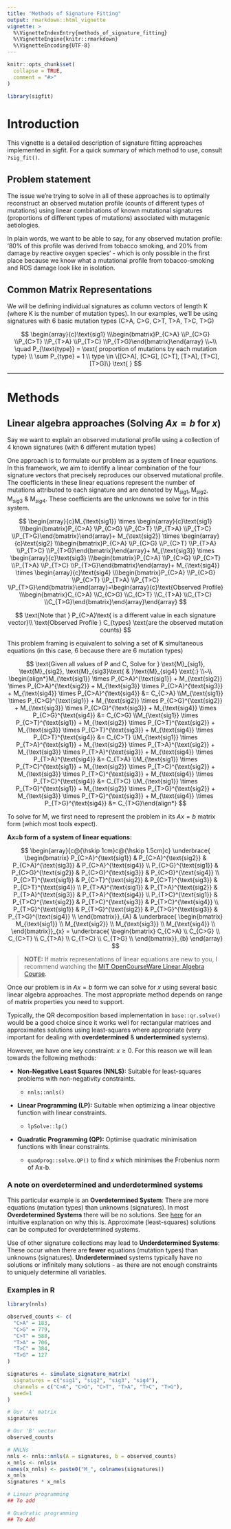 ```yaml
---
title: "Methods of Signature Fitting"
output: rmarkdown::html_vignette
vignette: >
  %\VignetteIndexEntry{methods_of_signature_fitting}
  %\VignetteEngine{knitr::rmarkdown}
  %\VignetteEncoding{UTF-8}
---
```


```r
knitr::opts_chunk$set(
  collapse = TRUE,
  comment = "#>"
)
```

```r
library(sigfit)
```

# Introduction

This vignette is a detailed description of signature fitting approaches implemented in sigfit. For a quick summary of which method to use, consult `?sig_fit()`.

## Problem statement

The issue we're trying to solve in all of these approaches is to optimally reconstruct an observed mutation profile (counts of different types of mutations) using linear combinations of known mutational signatures (proportions of different types of mutations) associated with mutagenic aetiologies.

In plain words, we want to be able to say, for any observed mutation profile: '80% of this profile was derived from tobacco smoking, and 20% from damage by reactive oxygen species' - which is only possible in the first place because we know what a mutational profile from tobacco-smoking and ROS damage look like in isolation.

## Common Matrix Representations

We will be defining individual signatures as column vectors of length K (where K is the number of mutation types). In our examples, we'll be using signatures with 6 basic mutation types (C\>A, C\>G, C\>T, T\>A, T\>C, T\>G)

$$
\begin{array}{c}\text{sig1} \\\begin{bmatrix}P_{C>A} \\P_{C>G} \\P_{C>T} \\P_{T>A} \\P_{T>C} \\P_{T>G}\end{bmatrix}\end{array} 
\\~\\ \quad P_{\text{type}} = \text{  proportion of mutations by each mutation type} 
\\ 
\sum P_{type}  = 1
\\
type \in \{[C>A], [C>G], [C>T], [T>A], [T>C], [T>G]\} \text{ }
$$

------------------------------------------------------------------------

# Methods

## Linear algebra approaches (Solving $Ax=b$ for $x$) 

Say we want to explain an observed mutational profile using a collection of 4 known signatures (with 6 different mutation types)

One approach is to formulate our problem as a system of linear equations. In this framework, we aim to identify a linear combination of the four signature vectors that precisely reproduces our observed mutational profile. The coefficients in these linear equations represent the number of mutations attributed to each signature and are denoted by $\text{M}_{sig1}, \text{M}_{sig2}, \text{M}_{sig3}\text{ & }\text{M}_{sig4}$​. These coefficients are the unknowns we solve for in this system.

$$
\begin{array}{c}M_{\text{sig1}} \times \begin{array}{c}\text{sig1} \\\begin{bmatrix}P_{C>A} \\P_{C>G} \\P_{C>T} \\P_{T>A} \\P_{T>C} \\P_{T>G}\end{bmatrix}\end{array}+ M_{\text{sig2}} \times \begin{array}{c}\text{sig2} \\\begin{bmatrix}P_{C>A} \\P_{C>G} \\P_{C>T} \\P_{T>A} \\P_{T>C} \\P_{T>G}\end{bmatrix}\end{array}+ M_{\text{sig3}} \times \begin{array}{c}\text{sig3} \\\begin{bmatrix}P_{C>A} \\P_{C>G} \\P_{C>T} \\P_{T>A} \\P_{T>C} \\P_{T>G}\end{bmatrix}\end{array}+ M_{\text{sig4}} \times \begin{array}{c}\text{sig4} \\\begin{bmatrix}P_{C>A} \\P_{C>G} \\P_{C>T} \\P_{T>A} \\P_{T>C} \\P_{T>G}\end{bmatrix}\end{array}=\begin{array}{c}\text{Observed Profile} \\\begin{bmatrix}C_{C>A} \\C_{C>G} \\C_{C>T} \\C_{T>A} \\C_{T>C} \\C_{T>G}\end{bmatrix}\end{array}\end{array}
$$

$$
\text{Note that } P_{C>A}\text{ is a different value in each signature vector}\\
\text{Observed Profile } C_{types} \text{are the observed mutation counts}
$$

This problem framing is equivalent to solving a set of **K** simultaneous equations (in this case, 6 because there are 6 mutation types)

$$
\text{Given all values of P and C, Solve for } \text{M}_{sig1}, \text{M}_{sig2}, \text{M}_{sig3}\text{ & }\text{M}_{sig4} \text{:}
\\~\\
\begin{align*}M_{\text{sig1}} \times P_{C>A}^{\text{sig1}} + M_{\text{sig2}} \times P_{C>A}^{\text{sig2}} + M_{\text{sig3}} \times P_{C>A}^{\text{sig3}} + M_{\text{sig4}} \times P_{C>A}^{\text{sig4}} &= C_{C>A} \\M_{\text{sig1}} \times P_{C>G}^{\text{sig1}} + M_{\text{sig2}} \times P_{C>G}^{\text{sig2}} + M_{\text{sig3}} \times P_{C>G}^{\text{sig3}} + M_{\text{sig4}} \times P_{C>G}^{\text{sig4}} &= C_{C>G} \\M_{\text{sig1}} \times P_{C>T}^{\text{sig1}} + M_{\text{sig2}} \times P_{C>T}^{\text{sig2}} + M_{\text{sig3}} \times P_{C>T}^{\text{sig3}} + M_{\text{sig4}} \times P_{C>T}^{\text{sig4}} &= C_{C>T} \\M_{\text{sig1}} \times P_{T>A}^{\text{sig1}} + M_{\text{sig2}} \times P_{T>A}^{\text{sig2}} + M_{\text{sig3}} \times P_{T>A}^{\text{sig3}} + M_{\text{sig4}} \times P_{T>A}^{\text{sig4}} &= C_{T>A} \\M_{\text{sig1}} \times P_{T>C}^{\text{sig1}} + M_{\text{sig2}} \times P_{T>C}^{\text{sig2}} + M_{\text{sig3}} \times P_{T>C}^{\text{sig3}} + M_{\text{sig4}} \times P_{T>C}^{\text{sig4}} &= C_{T>C} \\M_{\text{sig1}} \times P_{T>G}^{\text{sig1}} + M_{\text{sig2}} \times P_{T>G}^{\text{sig2}} + M_{\text{sig3}} \times P_{T>G}^{\text{sig3}} + M_{\text{sig4}} \times P_{T>G}^{\text{sig4}} &= C_{T>G}\end{align*}
$$

To solve for M, we first need to represent the problem in its $Ax=b$ matrix form (which most tools expect).

**Ax=b form of a system of linear equations:**

$$
\begin{array}{c@{\hskip 1cm}c@{\hskip 1.5cm}c}
\underbrace{
\begin{bmatrix}
P_{C>A}^{\text{sig1}} & P_{C>A}^{\text{sig2}} & P_{C>A}^{\text{sig3}} & P_{C>A}^{\text{sig4}} \\
P_{C>G}^{\text{sig1}} & P_{C>G}^{\text{sig2}} & P_{C>G}^{\text{sig3}} & P_{C>G}^{\text{sig4}} \\
P_{C>T}^{\text{sig1}} & P_{C>T}^{\text{sig2}} & P_{C>T}^{\text{sig3}} & P_{C>T}^{\text{sig4}} \\
P_{T>A}^{\text{sig1}} & P_{T>A}^{\text{sig2}} & P_{T>A}^{\text{sig3}} & P_{T>A}^{\text{sig4}} \\
P_{T>C}^{\text{sig1}} & P_{T>C}^{\text{sig2}} & P_{T>C}^{\text{sig3}} & P_{T>C}^{\text{sig4}} \\
P_{T>G}^{\text{sig1}} & P_{T>G}^{\text{sig2}} & P_{T>G}^{\text{sig3}} & P_{T>G}^{\text{sig4}} \\
\end{bmatrix}}_{A}
&
\underbrace{
\begin{bmatrix}
M_{\text{sig1}} \\
M_{\text{sig2}} \\
M_{\text{sig3}} \\
M_{\text{sig4}} \\
\end{bmatrix}}_{x}
=
\underbrace{
\begin{bmatrix}
C_{C>A} \\
C_{C>G} \\
C_{C>T} \\
C_{T>A} \\
C_{T>C} \\
C_{T>G} \\
\end{bmatrix}}_{b}
\end{array}
$$

> **NOTE:** If matrix representations of linear equations are new to you, I recommend watching the [MIT OpenCourseWare Linear Algebra Course](https://youtu.be/J7DzL2_Na80?si=5bJcQfN8pNOWv2J_).

Once our problem is in $Ax=b$ form we can solve for $x$ using several basic linear algebra approaches. The most appropriate method depends on range of matrix properties you need to support.

Typically, the QR decomposition based implementation in `base::qr.solve()` would be a good choice since it works well for rectangular matrices and approximates solutions using least-squares where appropriate (very important for dealing with **overdetermined** & **undertermined** systems).

However, we have one key constraint: $x \geq 0$. For this reason we will lean towards the following methods:

-   **Non-Negative Least Squares (NNLS):** Suitable for least-squares problems with non-negativity constraints.

    -   `nnls::nnls()`

-   **Linear Programming (LP):** Suitable when optimizing a linear objective function with linear constraints.

    -   `lpSolve::lp()`

-   **Quadratic Programming (QP):** Optimise quadratic minimisation functions with linear constraints.

    -   `quadprog::solve.QP()` to find $x$ which minimises the Frobenius norm of Ax-b.

### A note on **overdetermined** and underdetermined systems

This particular example is an **Overdetermined System**: There are more equations (mutation types) than unknowns (signatures). In most **Overdetermined Systems** there will be no solutions. See [here](https://en.wikipedia.org/wiki/Overdetermined_system#An_example_in_two_dimensions) for an intuitive explanation on why this is. Approximate (least-squares) solutions can be computed for overdetermined systems.

Use of other signature collections may lead to **Underdetermined Systems**: These occur when there are **fewer** equations (mutation types) than unknowns (signatures). **Underdetermined** systems typically have no solutions or infinitely many solutions - as there are not enough constraints to uniquely determine all variables.

### Examples in R 

```r
library(nnls)

observed_counts <- c(
  "C>A" = 183,
  "C>G" = 779,
  "C>T" = 588,
  "T>A" = 706,
  "T>C" = 384,
  "T>G" = 127
)

signatures <- simulate_signature_matrix(
  signatures = c("sig1", "sig2", "sig3", "sig4"), 
  channels = c("C>A", "C>G", "C>T", "T>A", "T>C", "T>G"),
  seed=1
)

# Our 'A' matrix
signatures

# Our 'B' vector
observed_counts

# NNLNs
nnls <- nnls::nnls(A = signatures, b = observed_counts)
x_nnls <- nnls$x
names(x_nnls) <- paste0("M_", colnames(signatures))
x_nnls
signatures * x_nnls

# Linear programming
## To add

# Quadratic programming
## To Add


```

#### 
